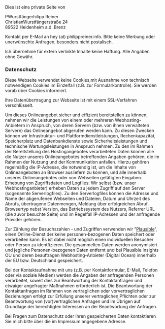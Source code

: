 Dies ist eine private Seite von

P<span class='hidden'>Wurstfänger</span>hilipp Reiner  
Christian<span class='hidden'>Wurstfänger</span>straße 24    
89522 Heidenheim a.d. Brenz  

Kontakt per E-Mail an hey (at) philippreiner.info. Bitte keine Werbung oder unerwünschte Anfragen, besonders nicht postalisch.

Ich übernehme für extern verlinkte Inhalte keine Haftung. Alle Angaben ohne Gewähr.

### Datenschutz

Diese Webseite verwendet keine Cookies,mit Ausnahme von technisch notwendigen Cookies im Einzelfall (z.B. zur Formularkontrolle). Sie werden vorab über Cookies informiert.

Ihre Datenübertragung zur Webseite ist mit einem SSL-Verfahren verschlüsselt.

Um dieses Onlineangebot sicher und effizient bereitstellen zu können, nehmen wir die Leistungen von einem oder mehreren Webhosting-Anbietern in Anspruch, von deren Servern (bzw. von ihnen verwalteten Servern) das Onlineangebot abgerufen werden kann. Zu diesen Zwecken können wir Infrastruktur- und Plattformdienstleistungen, Rechenkapazität, Speicherplatz und Datenbankdienste sowie Sicherheitsleistungen und technische Wartungsleistungen in Anspruch nehmen. Zu den im Rahmen der Bereitstellung des Hostingangebotes verarbeiteten Daten können alle die Nutzer unseres Onlineangebotes betreffenden Angaben gehören, die im Rahmen der Nutzung und der Kommunikation anfallen. Hierzu gehören regelmäßig die IP-Adresse, die notwendig ist, um die Inhalte von Onlineangeboten an Browser ausliefern zu können, und alle innerhalb unseres Onlineangebotes oder von Webseiten getätigten Eingaben. Erhebung von Zugriffsdaten und Logfiles: Wir selbst (bzw. unser Webhostinganbieter) erheben Daten zu jedem Zugriff auf den Server (sogenannte Serverlogfiles). Zu den Serverlogfiles können die Adresse und Name der abgerufenen Webseiten und Dateien, Datum und Uhrzeit des Abrufs, übertragene Datenmengen, Meldung über erfolgreichen Abruf, Browsertyp nebst Version, das Betriebssystem des Nutzers, Referrer URL (die zuvor besuchte Seite) und im Regelfall IP-Adressen und der anfragende Provider gehören.

Zur Zählung der Besuchszahlen - und Zugriffen verwenden wir "[Plausible](https://plausible.io/data-policy)", einen Online-Dienst der keine personen-bezogenen Daten speichert oder verarbeiten kann. Es ist dabei nicht möglich einen individuellen Besucher oder Person zu identfizieren. Die gesammelten Daten werden anonymisiert und jegliche Personen-bezogenen Daten entfernt und bei Plausible Insights OU und deren beauftragen Webhosting-Anbieter (Digital Ocean) innerhalb der EU bzw. Deutschland gespeichert.

Bei der Kontaktaufnahme mit uns (z.B. per Kontaktformular, E-Mail, Telefon oder via soziale Medien) werden die Angaben der anfragenden Personen verarbeitet, soweit dies zur Beantwortung der Kontaktanfragen und etwaiger angefragter Maßnahmen erforderlich ist. Die Beantwortung der Kontaktanfragen im Rahmen von vertraglichen oder vorvertraglichen Beziehungen erfolgt zur Erfüllung unserer vertraglichen Pflichten oder zur Beantwortung von (vor)vertraglichen Anfragen und im Übrigen auf Grundlage der berechtigten Interessen an der Beantwortung der Anfragen.

Bei Fragen zum Datenschutz oder Ihren gespeicherten Daten kontaktieren Sie mich bitte über die im Impressum angegebene Adresse.
